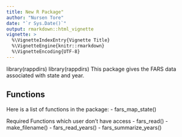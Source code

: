 ```yaml
---
title: New R Package"
author: "Nursen Tore"
date: "`r Sys.Date()`"
output: rmarkdown::html_vignette
vignette: >
  %\VignetteIndexEntry{Vignette Title}
  %\VignetteEngine{knitr::rmarkdown}
  %\VignetteEncoding{UTF-8}
---
```


library(rappdirs)
library(rappdirs)
This package gives the FARS data associated with state and year.

## Functions

 Here is a list of functions in the package:
- fars_map_state()

Required Functions which user don't have access
 - fars_read()
 - make_filename()
 - fars_read_years()
 - fars_summarize_years()
 
